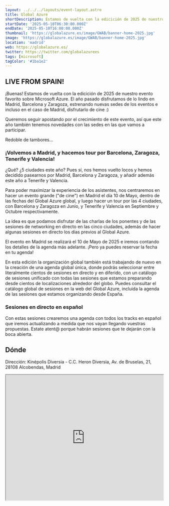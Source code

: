 ```yaml
---
layout: ../../../layouts/event-layout.astro
title: Global Azure
shortDescription: Estamos de vuelta con la edicición de 2025 de nuestro evento favorito sobre Microsoft Azure. El año pasado disfrutamos de lo lindo en Madrid, Barcelona y Zaragoza, estrenando nuevas sedes de los eventos e incluso en el caso de Madrid, disfrutarlo de cine :)
startDate: '2025-05-10T06:30:00.000Z'
endDate: '2025-05-10T16:00:00.000Z'
thumbnail: 'https://globalazure.es/image/GWAB/banner-home-2025.jpg'
image: 'https://globalazure.es/image/GWAB/banner-home-2025.jpg'
location: 'madrid'
web: https://globalazure.es/
twitter: https://twitter.com/globalazurees
tags: [microsoft]
tagColor: '#1ba1e2'
---
```


## LIVE FROM SPAIN!

¡Buenas! Estamos de vuelta con la edicición de 2025 de nuestro evento favorito sobre Microsoft Azure. El año pasado disfrutamos de lo lindo en Madrid, Barcelona y Zaragoza, estrenando nuevas sedes de los eventos e incluso en el caso de Madrid, disfrutarlo de cine :)

Queremos seguir apostando por el crecimiento de este evento, así que este año también tenemos novedades con las sedes en las que vamos a participar.

Redoble de tambores...

### ¡Volvemos a Madrid, y hacemos tour por Barcelona, Zaragoza, Tenerife y Valencia!

¿Qué? ¿5 ciudades este año? Pues sí, nos hemos vuelto locos y hemos decidido pasearnos por Madrid, Barcelona y Zaragoza, y añadir además este año a Tenerife y Valencia.

Para poder maximizar la experiencia de los asistentes, nos centraremos en hacer un evento grande ("de cine") en Madrid el día 10 de Mayo, dentro de las fechas del Global Azure global, y luego hacer un tour por las 4 ciudades, con Barcelona y Zaragoza en Junio, y Tenerife y Valencia en Septiembre y Octubre respectivamente.

La idea es que podamos disfrutar de las charlas de los ponentes y de las sesiones de networking en directo en las cinco ciudades, además de hacer algunas sesiones en directo los días previos al Global Azure.

El evento en Madrid se realizará el 10 de Mayo de 2025 e iremos contando los detalles de la agenda más adelante. ¡Pero ya puedes reservar la fecha en tu agenda!

En esta edición la organización global también está trabajando de nuevo en la creación de una agenda global única, donde podrás seleccionar entre literalmente cientos de sesiones en directo y en diferido, con un catálogo de sesiones unificado con todas las sesiones que estamos preparando desde cientos de localizaciones alrededor del globo. Puedes consultar el catálogo global de sesiones en la web del Global Azure, incluida la agenda de las sesiones que estamos organizando desde España.

### Sesiones en directo en español

Con estas sesiones crearemos una agenda con todos los tracks en español que iremos actualizando a medida que nos vayan llegando vuestras propuestas. Estate atent@ porque habrán sesiones que te dejarán con la boca abierta.

## Dónde

Dirección: Kinépolis Diversia - C.C. Heron Diversia, Av. de Bruselas, 21, 28108 Alcobendas, Madrid

<iframe
  style="width: 100%; height: 400px;"
  height="400"
  allowfullscreen=""
  loading="lazy"
  referrerpolicy="no-referrer-when-downgrade"
  src="https://www.google.com/maps/embed?pb=!1m18!1m12!1m3!1d6065.041547666811!2d-3.6396723999999994!3d40.5300823!2m3!1f0!2f0!3f0!3m2!1i1024!2i768!4f13.1!3m3!1m2!1s0xd422c5db18c261f%3A0x918fa94c52d91ca1!2sKin%C3%A9polis%20Diversia!5e0!3m2!1ses!2ses!4v1712386261974!5m2!1ses!2ses"
  aria-label="Kinépolis Diversia - C.C. Heron Diversia, Av. de Bruselas, 21, 28108 Alcobendas, Madrid"
></iframe>
